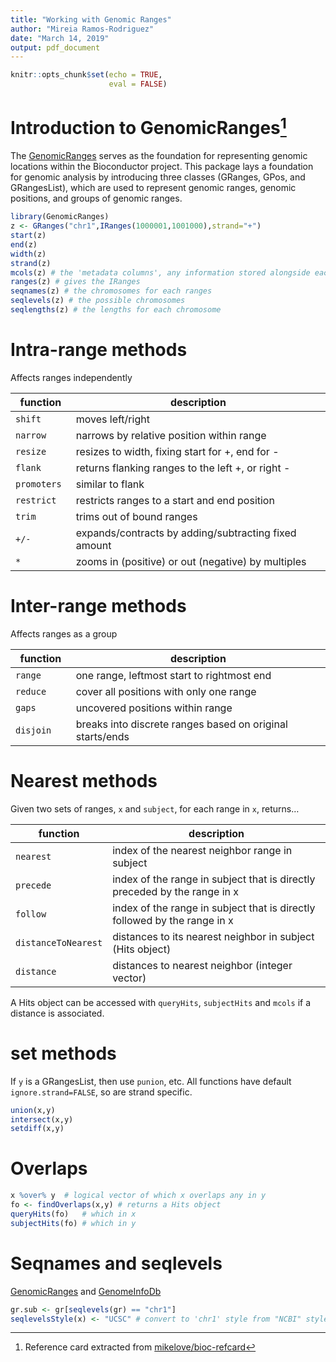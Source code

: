 ```yaml
---
title: "Working with Genomic Ranges"
author: "Mireia Ramos-Rodriguez"
date: "March 14, 2019"
output: pdf_document
---
```



```r
knitr::opts_chunk$set(echo = TRUE,
                      eval = FALSE)
```

# Introduction to GenomicRanges^[Reference card extracted from [mikelove/bioc-refcard](https://github.com/mikelove/bioc-refcard)]

The [GenomicRanges](http://bioconductor.org/packages/release/bioc/html/GenomicRanges.html) serves as the foundation for representing genomic locations within the Bioconductor project. This package lays a foundation for genomic analysis by introducing three classes (GRanges, GPos, and GRangesList), which are used to represent genomic ranges, genomic positions, and groups of genomic ranges. 

```r
library(GenomicRanges)
z <- GRanges("chr1",IRanges(1000001,1001000),strand="+")
start(z)
end(z)
width(z)
strand(z)
mcols(z) # the 'metadata columns', any information stored alongside each range
ranges(z) # gives the IRanges
seqnames(z) # the chromosomes for each ranges
seqlevels(z) # the possible chromosomes
seqlengths(z) # the lengths for each chromosome
```

# Intra-range methods

Affects ranges independently

__function__ | __description__  
-------------- | ----------------------------------------------------------- 
`shift` | moves left/right  
`narrow` | narrows by relative position within range  
`resize` | resizes to width, fixing start for +, end for -  
`flank` | returns flanking ranges to the left +, or right -  
`promoters` | similar to flank  
`restrict` | restricts ranges to a start and end position  
`trim` | trims out of bound ranges  
`+/-` | expands/contracts by adding/subtracting fixed amount  
`*` | zooms in (positive) or out (negative) by multiples  

# Inter-range methods

Affects ranges as a group

__function__ | __description__
-------------- | -----------------------------------------------------------
`range` | one range, leftmost start to rightmost end
`reduce` | cover all positions with only one range
`gaps` | uncovered positions within range
`disjoin` | breaks into discrete ranges based on original starts/ends

# Nearest methods

Given two sets of ranges, `x` and `subject`, for each range in `x`, returns...

__function__    | __description__
-------------- | -----------------------------------------------------------
`nearest`   | index of the nearest neighbor range in subject  
`precede`  | index of the range in subject that is directly preceded by the range in x  
`follow`   | index of the range in subject that is directly followed by the range in x  
`distanceToNearest`  | distances to its nearest neighbor in subject (Hits object)  
`distance`   | distances to nearest neighbor (integer vector)  

A Hits object can be accessed with `queryHits`, `subjectHits` and `mcols` if a distance is associated.

# set methods

If `y` is a GRangesList, then use `punion`, etc. All functions have default `ignore.strand=FALSE`, so are strand specific.

```r
union(x,y) 
intersect(x,y)
setdiff(x,y)
```

# Overlaps

```r
x %over% y  # logical vector of which x overlaps any in y
fo <- findOverlaps(x,y) # returns a Hits object
queryHits(fo)   # which in x
subjectHits(fo) # which in y 
```

# Seqnames and seqlevels

[GenomicRanges](http://www.bioconductor.org/packages/release/bioc/html/GenomicRanges.html) and [GenomeInfoDb](http://www.bioconductor.org/packages/release/bioc/html/GenomeInfoDb.html)

```r
gr.sub <- gr[seqlevels(gr) == "chr1"]
seqlevelsStyle(x) <- "UCSC" # convert to 'chr1' style from "NCBI" style '1'
```
